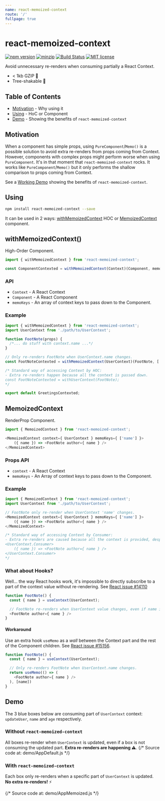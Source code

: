 ```yaml
---
name: react-memoized-context
route: '/'
fullpage: true
---
```



# react-memoized-context

[![npm version](https://img.shields.io/npm/v/react-memoized-context.svg?style=flat)](https://www.npmjs.com/package/react-memoized-context)
[![minzip](https://img.shields.io/bundlephobia/minzip/react-memoized-context.svg)](https://bundlephobia.com/result?p=react-memoized-context@0.1.2)
[![Build Status](https://img.shields.io/travis/sandrina-p/react-memoized-context/master.svg)](https://travis-ci.org/sandrina-p/react-memoized-context)
[![MIT license](https://img.shields.io/badge/License-MIT-blue.svg)](https://lbesson.mit-license.org/)

Avoid unnecessary re-renders when consuming partially a React Context.

- < 1kb GZIP 🔬
- Tree-shakable 🌴

## Table of Contents
- [Motivation](#motivation) - Why using it
- [Using](#using) - HoC or Component
- [Demo](#demo) - Showing the benefits of `react-memoized-context`

## Motivation
When a component has simple props, using `PureComponent`/`Memo()` is a possible solution to avoid extra re-renders from props coming from Context. However, components with complex props might perform worse when using `PureComponent`. It's in that moment that `react-memoized-context` rocks. It works like `PureComponent`/`Memo()` but it only performs the shallow comparison to props coming from Context.

See a [Working Demo](https://react-memoized-context.netlify.com/) showing the benefits of `react-memoized-context`.

## Using

```bash
npm install react-memoized-context --save
```

It can be used in 2 ways: [withMemoizedContext](#withmemoizedcontext) HOC or [MemoizedContext](#memoizedcontext) component.

## withMemoizedContext()
High-Order Component.

```js
import { withMemoizedContext } from 'react-memoized-context';

const ComponentContexted = withMemoizedContext(Context)(Component, memoKeys);
```

### API
- `Context` - A React Context
- `Component` - A React Component
- `memoKeys` - An array of context keys to pass down to the Component.

### Example

```js
import { withMemoizedContext } from 'react-memoized-context';
import UserContext from './path/to/UserContext';

function FootNote(props) {
  /*... do stuff with context.name ...*/
}

// Only re-renders FootNote when UserContext.name changes.
const FootNoteContexted = withMemoizedContext(UserContext)(FootNote, ['name']);

/* Standard way of accessing Context by HOC:
- Extra re-renders happen because all the context is passed down.
const FootNoteContexted = withUserContext(FootNote);
*/

export default GreetingsContexted;
```

## MemoizedContext
RenderProp Component.

```js
import { MemoizedContext } from 'react-memoized-context';

<MemoizedContext context={ UserContext } memoKeys={ ['name'] }>
    ({ name }) => <FootNote author={ name } />
</MemoizedContext>
```

### Props API
- `context` - A React Context
- `memoKeys` - An Array of context keys to pass down to the Component.

### Example

```js
import { MemoizedContext } from 'react-memoized-context';
import UserContext from './path/to/UserContext';

// FootNote only re-render when UserContext 'name' changes.
<MemoizedContext context={ UserContext } memoKeys={ ['name'] }>
    ({ name }) => <FootNote author={ name } />
</MemoizedContext>

/* Standard way of accessing Context by Consumer:
- Extra re-renders are caused because all the context is provided, despite of only name being used.
<UserContext.Consumer>
    ({ name }) => <FootNote author={ name } />
</UserContext.Consumer>
*/
```

### What about Hooks?
Well... the way React hooks work, it's impossible to directly subscribe to a part of the context value without re-rendering. See [React issue #14110](https://github.com/facebook/react/issues/14110)

```js
function FootNote() {
  const { name } = useContext(UserContext);

  // FootNote re-renders when UserContext value changes, even if name is the same.
  <FootNote author={ name } />
}
```

#### Workaround
Use an extra hook `useMemo` as a _wall_ between the Context part and the rest of the Component children. See [React issue #15156](https://github.com/facebook/react/issues/15156#issuecomment-474590693).

```js
function FootNote() {
  const { name } = useContext(UserContext);

  // Only re-renders FootNote when UserContext.name changes.
  return useMemo(() => (
    <FootNote author={ name } />
  ), [name])
}
```

## Demo

The 3 blue boxes below are consuming part of `UserContext` context: `updateUser`, `name` and `age` respectively.

### Without `react-memoized-context`
All boxes re-render when `UserContext` is updated, even if a box is not consuming the updated part. **Extra re-renders are happening ⚠️**.
<Playground>
    {/* Source code at: demo/AppDefault.js */}
    <AppDefault />
</Playground>

### With `react-memoized-context`
Each box only re-renders when a specific part of `UserContext` is updated. **No extra re-renders!** ⚡️

<Playground>
    {/* Source code at: demo/AppMemoized.js */}
    <AppMemoized />
</Playground>
